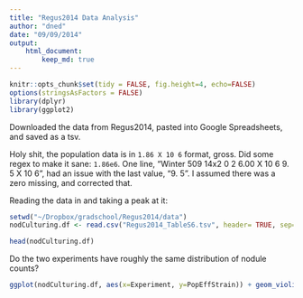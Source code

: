 ```yaml
---
title: "Regus2014 Data Analysis"
author: "dned"
date: "09/09/2014"
output: 
    html_document:
        keep_md: true
---
```


```r
knitr::opts_chunk$set(tidy = FALSE, fig.height=4, echo=FALSE)
options(stringsAsFactors = FALSE)
library(dplyr)
library(ggplot2)
```


Downloaded the data from Regus2014, pasted into Google Spreadsheets, and saved as a tsv.

Holy shit, the population data is in `1.86 X 10 6` format, gross. Did some regex to make it sane: `1.86e6`. One line, "Winter 509 14x2 0 2 6.00  X 10 6 9. 5  X 10 6", had an issue with the last value, "9. 5". I assumed there was a zero missing, and corrected that.

Reading the data in and taking a peak at it:

```r
setwd("~/Dropbox/gradschool/Regus2014/data")
nodCulturing.df <- read.csv("Regus2014_TableS6.tsv", header= TRUE, sep="\t")
```

```r
head(nodCulturing.df)
```

Do the two experiments have roughly the same distribution of nodule counts?
```r
ggplot(nodCulturing.df, aes(x=Experiment, y=PopEffStrain)) + geom_violin(fill="darkgrey")
```

